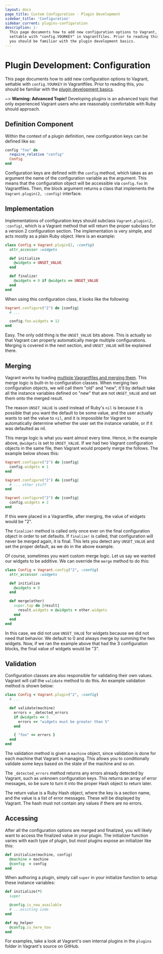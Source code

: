 ```yaml
---
layout: docs
page_title: Custom Configuration - Plugin Development
sidebar_title: 'Configuration'
sidebar_current: plugins-configuration
description: |-
  This page documents how to add new configuration options to Vagrant,
  settable with "config.YOURKEY" in Vagrantfiles. Prior to reading this,
  you should be familiar with the plugin development basics.
---
```


# Plugin Development: Configuration

This page documents how to add new configuration options to Vagrant,
settable with `config.YOURKEY` in Vagrantfiles. Prior to reading this,
you should be familiar with the
[plugin development basics](/docs/plugins/development-basics).

~> **Warning: Advanced Topic!** Developing plugins is an
advanced topic that only experienced Vagrant users who are reasonably
comfortable with Ruby should approach.

## Definition Component

Within the context of a plugin definition, new configuration keys can be defined
like so:

```ruby
config "foo" do
  require_relative "config"
  Config
end
```

Configuration keys are defined with the `config` method, which takes as an
argument the name of the configuration variable as the argument. This
means that the configuration object will be accessible via `config.foo`
in Vagrantfiles. Then, the block argument returns a class that implements
the `Vagrant.plugin(2, :config)` interface.

## Implementation

Implementations of configuration keys should subclass `Vagrant.plugin(2, :config)`,
which is a Vagrant method that will return the proper subclass for a version
2 configuration section. The implementation is very simple, and acts mostly
as a plain Ruby object. Here is an example:

```ruby
class Config < Vagrant.plugin(2, :config)
  attr_accessor :widgets

  def initialize
    @widgets = UNSET_VALUE
  end

  def finalize!
    @widgets = 0 if @widgets == UNSET_VALUE
  end
end
```

When using this configuration class, it looks like the following:

```ruby
Vagrant.configure("2") do |config|
  # ...

  config.foo.widgets = 12
end
```

Easy. The only odd thing is the `UNSET_VALUE` bits above. This is actually
so that Vagrant can properly automatically merge multiple configurations.
Merging is covered in the next section, and `UNSET_VALUE` will be explained
there.

## Merging

Vagrant works by loading [multiple Vagrantfiles and merging them](/docs/vagrantfile/#load-order).
This merge logic is built-in to configuration classes. When merging two
configuration objects, we will call them "old" and "new", it'll by default
take all the instance variables defined on "new" that are not `UNSET_VALUE`
and set them onto the merged result.

The reason `UNSET_VALUE` is used instead of Ruby's `nil` is because
it is possible that you want the default to be some value, and the user
actually wants to set the value to `nil`, and it is impossible for Vagrant
to automatically determine whether the user set the instance variable, or
if it was defaulted as nil.

This merge logic is what you want almost every time. Hence, in the example
above, `@widgets` is set to `UNSET_VALUE`. If we had two Vagrant configuration
objects in the same file, then Vagrant would properly merge the follows.
The example below shows this:

```ruby
Vagrant.configure("2") do |config|
  config.widgets = 1
end

Vagrant.configure("2") do |config|
  # ... other stuff
end

Vagrant.configure("2") do |config|
  config.widgets = 2
end
```

If this were placed in a Vagrantfile, after merging, the value of widgets
would be "2".

The `finalize!` method is called only once ever on the final configuration
object in order to set defaults. If `finalize!` is called, that configuration
will never be merged again, it is final. This lets you detect any `UNSET_VALUE`
and set the proper default, as we do in the above example.

Of course, sometimes you want custom merge logic. Let us say we
wanted our widgets to be additive. We can override the `merge` method to
do this:

```ruby
class Config < Vagrant.config("2", :config)
  attr_accessor :widgets

  def initialize
    @widgets = 0
  end

  def merge(other)
    super.tap do |result|
      result.widgets = @widgets + other.widgets
    end
  end
end
```

In this case, we did not use `UNSET_VALUE` for widgets because we did not
need that behavior. We default to 0 and always merge by summing the
two widgets. Now, if we ran the example above that had the 3 configuration
blocks, the final value of widgets would be "3".

## Validation

Configuration classes are also responsible for validating their own
values. Vagrant will call the `validate` method to do this. An example
validation method is shown below:

```ruby
class Config < Vagrant.plugin("2", :config)
  # ...

  def validate(machine)
    errors = _detected_errors
    if @widgets <= 5
      errors << "widgets must be greater than 5"
    end

    { "foo" => errors }
  end
end
```

The validation method is given a `machine` object, since validation is
done for each machine that Vagrant is managing. This allows you to
conditionally validate some keys based on the state of the machine and so on.

The `_detected_errors` method returns any errors already detected by Vagrant,
such as unknown configuration keys. This returns an array of error messages,
so be sure to turn it into the proper Hash object to return later.

The return value is a Ruby Hash object, where the key is a section name,
and the value is a list of error messages. These will be displayed by
Vagrant. The hash must not contain any values if there are no errors.

## Accessing

After all the configuration options are merged and finalized, you will likely
want to access the finalized value in your plugin. The initializer function
varies with each type of plugin, but _most_ plugins expose an initializer like
this:

```ruby
def initialize(machine, config)
  @machine = machine
  @config  = config
end
```

When authoring a plugin, simply call `super` in your initialize function to
setup these instance variables:

```ruby
def initialize(*)
  super

  @config.is_now_available
  # ...existing code
end

def my_helper
  @config.is_here_too
end
```

For examples, take a look at Vagrant's own internal plugins in the `plugins`
folder in Vagrant's source on GitHub.
